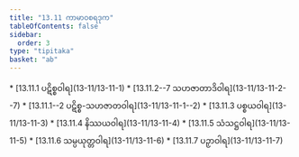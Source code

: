 ```yaml
---
title: "13.11 ကာမာဝစရဒုက"
tableOfContents: false
sidebar:
  order: 3
type: "tipitaka"
basket: "ab"
---
```



<DynamicBreadcrumb />



<TableOfContents>
* [13.11.1 ပဋိစ္စဝါရ](13-11/13-11-1)
* [13.11.2--7 သဟဇာတာဒိဝါရ](13-11/13-11-2--7)
* [13.11.1--2 ပဋိစ္စ-သဟဇာတဝါရ](13-11/13-11-1--2)
* [13.11.3 ပစ္စယဝါရ](13-11/13-11-3)
* [13.11.4 နိဿယဝါရ](13-11/13-11-4)
* [13.11.5 သံသဋ္ဌဝါရ](13-11/13-11-5)
* [13.11.6 သမ္ပယုတ္တဝါရ](13-11/13-11-6)
* [13.11.7 ပဉှာဝါရ](13-11/13-11-7)
</TableOfContents>